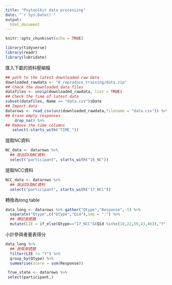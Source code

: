 ```yaml
---
title: "Psytoolkit data processing"
date: "`r Sys.Date()`"
output: 
  html_document
---
```


```r
knitr::opts_chunk$set(echo = TRUE)

library(tidyverse)
library(readr)
library(lubridate)
```

匯入下載的資料壓縮檔

```r
## path to the latest downloaded raw data
downloaded_rawdata <- "0_reproduce_training/data.zip"
## Check the downloaded data files
datafiles <- unzip(downloaded_rawdata, list = TRUE)
## Check the time of latest data 
subset(datafiles, Name == "data.csv")$Date
## Import data
datarows <- read_csv(unz(downloaded_rawdata,filename = "data.csv")) %>%
## Erase empty responses
    drop_na() %>%
## Remove the time columns
   select(-starts_with("TIME_"))
```
提取NC資料

```r
NC_data <- datarows %>% 
  ## 挑出ID及NC資料
  select("participant", starts_with("16_NC"))
```


提取NCC資料


```r
NCC_data <- datarows %>% 
  ## 挑出ID及NC資料
  select("participant", starts_with("17_NCC"))
```

轉換為long table

```r
data_long <- datarows %>% gather("Qtype","Response",-1) %>%
  separate("Qtype",c("Qtype","Qid"),sep = ":") %>%
  ## 標記測謊題
  mutate(LIE = if_else(Qtype=="17_NCC"&(Qid %in%c(18,22,39,43,46)),"Y","N"))
```

小計參與者量表得分

```r
data_long %>%
  ## 排除測謊題
  filter(LIE != "Y") %>%
  group_by(Qtype) %>%
  summarise(score = sum(Response))
```
```r
 True_state <- datarows %>%
 select(participant,)

```

